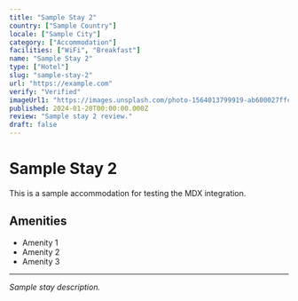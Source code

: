 ```yaml
---
title: "Sample Stay 2"
country: ["Sample Country"]
locale: ["Sample City"]
category: ["Accommodation"]
facilities: ["WiFi", "Breakfast"]
name: "Sample Stay 2"
type: ["Hotel"]
slug: "sample-stay-2"
url: "https://example.com"
verify: "Verified"
imageUrl1: "https://images.unsplash.com/photo-1564013799919-ab600027ffc6?w=1200&h=600&fit=crop"
published: 2024-01-20T00:00:00.000Z
review: "Sample stay 2 review."
draft: false
---
```


# Sample Stay 2

This is a sample accommodation for testing the MDX integration.

## Amenities
- Amenity 1
- Amenity 2
- Amenity 3

---

*Sample stay description.*
